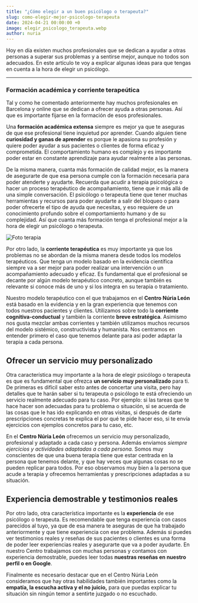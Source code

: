 ```yaml
---
title: "¿Cómo elegir a un buen psicólogo o terapeuta?"
slug: como-elegir-mejor-psicologo-terapeuta
date: 2024-04-21 00:00:00 +0
image: elegir_psicologo_terapeuta.webp
author: nuria
---
```


Hoy en día existen muchos profesionales que se dedican a ayudar a otras personas a superar sus problemas y a sentirse mejor, aunque no todos son adecuados. En este artículo te voy a explicar algunas ideas para que tengas en cuenta a la hora de elegir un psicólogo.

---

### Formación académica y corriente terapeútica

Tal y como he comentado anteriormente hay muchos profesionales en Barcelona y online que se dedican a ofrecer ayuda a otras personas. Así que es importante fijarse en la formación de esos profesionales.

Una **formación académica extensa** siempre es mejor ya que te aseguras de que ese profesional tiene inquietud por aprender. Cuando alguien tiene **curiosidad y ganas de aprender** es porque le apasiona su profesión y quiere poder ayudar a sus pacientes o clientes de forma eficaz y comprometida. El comportamiento humano es complejo y es importante poder estar en constante aprendizaje para ayudar realmente a las personas.

De la misma manera, cuanta más formación de calidad mejor, es la manera de asegurarte de que esa persona cumple con la formación necesaria para poder atenderte y ayudarte. Recuerda que acudir a terapia psicológica o hacer un proceso terapéutico de acompañamiento, tiene que ir más allá de una simple conversación. El psicólogo o terapeuta tiene que tener muchas herramientas y recursos para poder ayudarte a salir del bloqueo o para poder ofrecerte el tipo de ayuda que necesitas, y eso requiere de un conocimiento profundo sobre el comportamiento humano y de su complejidad. Así que cuanta más formación tenga el profesional mejor a la hora de elegir un psicólogo o terapeuta.

![Foto terapia](psicologo_terapeuta.jpg)

Por otro lado, la **corriente terapéutica** es muy importante ya que los problemas no se abordan de la misma manera desde todos los modelos terapéuticos. Que tenga un modelo basado en la evidencia científica siempre va a ser mejor para poder realizar una intervención o un acompañamiento adecuado y eficaz. Es fundamental que el profesional se decante por algún modelo terapéutico concreto, aunque también es relevante si conoce más de uno y si los integra en su terapia o tratamiento.

Nuestro modelo terapéutico con el que trabajamos en el **Centro Núria León** está basado en la evidencia y en la gran experiencia que tenemos con todos nuestros pacientes y clientes. Utilizamos sobre todo la **corriente cognitiva-conductual** y también la corriente **breve estratégica**. Asimismo nos gusta mezclar ambas corrientes y también utilizamos muchos recursos del modelo sistémico, constructivista y humanista. Nos centramos en entender primero el caso que tenemos delante para así poder adaptar la terapia a cada persona.

## Ofrecer un servicio muy personalizado

Otra característica muy importante a la hora de elegir psicólogo o terapeuta es que es fundamental que ofrezca **un servicio muy personalizado** para ti. De primeras es difícil saber esto antes de concertar una visita, pero hay detalles que te harán saber si tu terapeuta o psicólogo te está ofreciendo un servicio realmente adecuado para tu caso. Por ejemplo: si las tareas que te hace hacer son adecuadas para tu problema o situación, si se acuerda de las cosas que le has ido explicando en otras visitas, si después de darte prescripciones concretas te explica el por qué te pide hacer eso, si te envía ejercicios con ejemplos concretos para tu caso, etc.

En el **Centro Núria León** ofrecemos un servicio muy personalizado, profesional y adaptado a cada caso y persona. Además enviamos _siempre ejercicios y actividades adaptadas a cada persona._ Somos muy conscientes de que una buena terapia tiene que estar centrada en la persona que tenemos delante, y que hay veces que algunas cosas no se pueden replicar para todos. Por eso observamos muy bien a la persona que acude a terapia y ofrecemos herramientas y prescripciones adaptadas a su situación.

## Experiencia demostrable y testimonios reales

Por otro lado, otra característica importante es la **experiencia** de ese psicólogo o terapeuta. Es recomendable que tenga experiencia con casos parecidos al tuyo, ya que de esa manera te aseguras de que ha trabajado anteriormente y que tiene experiencia con ese problema. Además si puedes ver testimonios reales y reseñas de sus pacientes o clientes es una forma de poder leer experiencias reales y asegurarte que va a poder ayudarte. En nuestro Centro trabajamos con muchas personas y contamos con experiencia demostrable, puedes leer todas **nuestras reseñas en nuestro perfil o en Google**.

Finalmente es necesario destacar que en el Centro Núria León consideramos que hay otras habilidades también importantes como la **empatía, la escucha activa y el no juicio,** para que puedas explicar tu situación sin ningún temor a sentirte juzgado o no escuchado.
